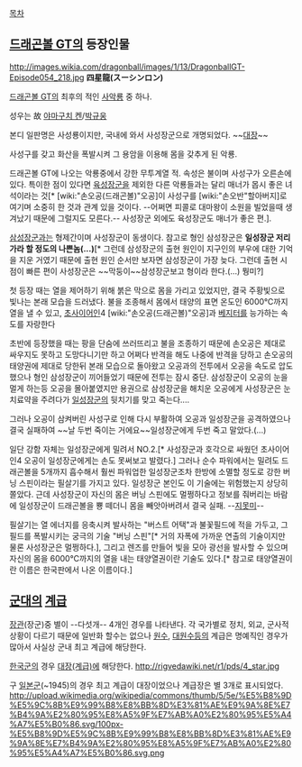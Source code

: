 [[목차]]
== [[드래곤볼 GT]]의 등장인물 ==
http://images.wikia.com/dragonball/images/1/13/DragonballGT-Episode054_218.jpg
'''四星龍(スーシンロン)'''

[[드래곤볼 GT]]의 최후의 적인 [[사악룡]] 중 하나. 

성우는 故 [[야마구치 켄]]/[[박규웅]]

본디 일판명은 사성룡이지만, 국내에 와서 사성장군으로 개명되었다. ~~[[대장]]~~

사성구를 갖고 화산을 폭발시켜 그 용암을 이용해 몸을 갖추게 된 악룡.

드래곤볼 GT에 나오는 악룡중에서 강한 무투계열 적. 속성은 불이며 사성구가 오른손에 있다. 특이한 점이 있다면 [[육성장군]]을 제외한 다른 악룡들과는 달리 매너가 몹시 좋은 녀석이라는 것[* [wiki:"손오공(드래곤볼)"오공]이 사성구를 [wiki:"손오반"할아버지]로 여기며 소중히 한 것과 관계 있을 것이다. --어쩌면 피콜로 대마왕이 소원을 빌었을때 생겨났기 때문에 그럴지도 모른다.-- 사성장군 외에도 육성장군도 매너가 좋은 편.].

[[삼성장군]]과는 형제간이며 사성장군이 동생이다. 참고로 형인 삼성장군은 '''일성장군 저리가라 할 정도의 나쁜놈(...)'''[* 그런데 삼성장군의 출현 원인이 지구인의 부우에 대한 기억을 지운 거였기 때문에 출현 원인 순서만 보자면 삼성장군이 가장 늦다. 그런데 출현 시점이 빠른 편이 사성장군은 ~~막둥이~~삼성장군보고 형이라 한다.(...) 뭥미?]

첫 등장 때는 열을 제어하기 위해 붉은 막으로 몸을 가리고 있었지만, 결국 주황빛으로 빛나는 본래 모습을 드러냈다. 불을 조종해서 몸에서 태양의 표면 온도인 6000℃까지 열을 낼 수 있고, [[초사이어인]]4 [wiki:"손오공(드래곤볼)"오공]과 [[베지터]]를 능가하는 속도를 자랑한다

초반에 등장했을 때는 팡을 단숨에 쓰러뜨리고 불을 조종하기 때문에 손오공은 제대로 싸우지도 못하고 도망다니기만 하고 어쩌다 반격을 해도 나중에 반격을 당하고 손오공의 태양권에 제대로 당한뒤 본래 모습으로 돌아왔고 오공과의 전투에서 오공을 속도로 압도했으나 형인 삼성장군이 끼어들었기 때문에 전투는 잠시 중단. 삼성장군이 오공의 눈을 멀게 하는등 오공을 몰아붙였지만 용권으로 삼성장군을 해치운 오공에게 사성장군은 눈 치료약을 주려다가 [[일성장군]]의 뒷치기를 맞고 죽는다....

그러나 오공이 삼켜버린 사성구로 인해 다시 부활하여 오공과 일성장군을 공격하였으나 결국 실패하여 ~~날 두번 죽이는 거에요~~일성장군에게 두번 죽고 말았다.(...)

일단 강함 자체는 일성장군에게 밀려서 NO.2.[* 사성장군과 호각으로 싸웠던 초사이어인4 오공이 일성장군에게는 손도 못써보고 발렸다.] 그러나 순수 파워에서는 밀려도 드래곤볼을 5개까지 흡수해서 훨씬 파워업한 일성장군조차 한방에 소멸할 정도로 강한 버닝 스핀이라는 필살기를 가지고 있다. 일성장군 본인도 이 기술에는 위험했는지 상당히 쫄았다. 근데 사성장군이 자신의 몸은 버닝 스핀에도 멀쩡하다고 정보를 줘버리는 바람에 일성장군이 드래곤볼을 뿅 떼더니 몸을 빼앗아버려서 결국 실패. --[[지못미]]--

필살기는 열 에너지를 응축시켜 발사하는 "버스트 어택"과 불꽃필드에 적을 가두고, 그 필드를 폭발시키는 궁극의 기술 "버닝 스핀"[* 거의 자폭에 가까운 연출의 기술이지만 물론 사성장군은 멀쩡하다.], 그리고 렌즈를 만들어 빛을 모아 광선을 발사할 수 있으며 자신의 몸을 6000℃까지의 열을 내는 태양열권이란 기술도 있다.[* 참고로 태양열권이란 이름은 한국판에서 나온 이름이다.] 

== [[군대]]의 [[계급]] ==
[[장관]](장군)중 별이 --다섯개-- 4개인 경우를 나타낸다.
각 국가별로 정치, 외교, 군사적 상황이 다르기 때문에 일반화 할수는 없으나 [[원수]], [[대원수]]등의 계급은 명예직인 경우가 많아서 사실상 군내 최고 계급에 해당한다.


[[한국군]]의 경우 [[대장(계급)]]에 해당한다.
http://rigvedawiki.net/r1/pds/4_star.jpg

구 [[일본군]](~1945)의 경우 최고 계급이 대장이었으나 계급장은 별 3개로 표시되었다.
http://upload.wikimedia.org/wikipedia/commons/thumb/5/5e/%E5%B8%9D%E5%9C%8B%E9%99%B8%E8%BB%8D%E3%81%AE%E9%9A%8E%E7%B4%9A%E2%80%95%E8%A5%9F%E7%AB%A0%E2%80%95%E5%A4%A7%E5%B0%86.svg/100px-%E5%B8%9D%E5%9C%8B%E9%99%B8%E8%BB%8D%E3%81%AE%E9%9A%8E%E7%B4%9A%E2%80%95%E8%A5%9F%E7%AB%A0%E2%80%95%E5%A4%A7%E5%B0%86.svg.png
